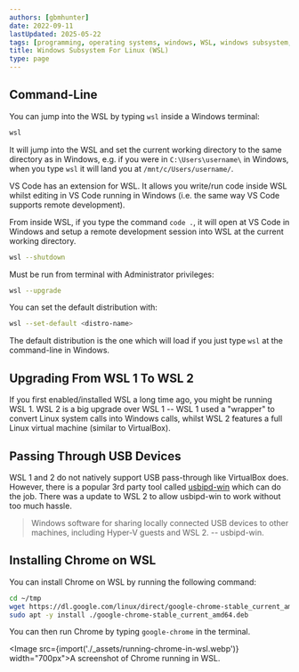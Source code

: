 ```yaml
---
authors: [gbmhunter]
date: 2022-09-11
lastUpdated: 2025-05-22
tags: [programming, operating systems, windows, WSL, windows subsystem, Linux, WSL 2, Chrome]
title: Windows Subsystem For Linux (WSL)
type: page
---
```


<WarningIsNotes />

## Command-Line

You can jump into the WSL by typing `wsl` inside a Windows terminal:

```powershell
wsl
```

It will jump into the WSL and set the current working directory to the same directory as in Windows, e.g. if you were in `C:\Users\username\` in Windows, when you type `wsl` it will land you at `/mnt/c/Users/username/`.

VS Code has an extension for WSL. It allows you write/run code inside WSL whilst editing in VS Code running in Windows (i.e. the same way VS Code supports remote development).

From inside WSL, if you type the command `code .`, it will open at VS Code in Windows and setup a remote development session into WSL at the current working directory.

```bash
wsl --shutdown
```

Must be run from terminal with Administrator privileges:

```bash
wsl --upgrade
```

You can set the default distribution with:

```bash
wsl --set-default <distro-name>
```

The default distribution is the one which will load if you just type `wsl` at the command-line in Windows.

## Upgrading From WSL 1 To WSL 2

If you first enabled/installed WSL a long time ago, you might be running WSL 1. WSL 2 is a big upgrade over WSL 1 -- WSL 1 used a "wrapper" to convert Linux system calls into Windows calls, whilst WSL 2 features a full Linux virtual machine (similar to VirtualBox).

## Passing Through USB Devices

WSL 1 and 2 do not natively support USB pass-through like VirtualBox does. However, there is a popular 3rd party tool called [usbipd-win](https://github.com/dorssel/usbipd-win) which can do the job. There was a update to WSL 2 to allow usbipd-win to work without too much hassle.

> Windows software for sharing locally connected USB devices to other machines, including Hyper-V guests and WSL 2. -- usbipd-win.

## Installing Chrome on WSL

You can install Chrome on WSL by running the following command:

```bash
cd ~/tmp
wget https://dl.google.com/linux/direct/google-chrome-stable_current_amd64.deb
sudo apt -y install ./google-chrome-stable_current_amd64.deb
```

You can then run Chrome by typing `google-chrome` in the terminal.

<Image src={import('./_assets/running-chrome-in-wsl.webp')} width="700px">A screenshot of Chrome running in WSL.</Image>
